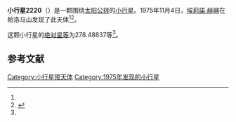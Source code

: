 {{Infobox planet
| bgcolour = #FFFFC0
| name = 2220 Hicks
| symbol = 
| image = 
| caption = 
| discovery = yes
| discovery_ref = 
| discoverer = [[埃莉諾·赫琳|埃莉諾·赫琳]]
| discovery_site = [[帕洛马山|帕洛马山]] 
| discovered = 1975年11月4日
| designations = yes
| mp_name = 
| named_after = 
| alt_names = 
| mp_category = [[主带小行星|主带小行星]]
| orbit_ref = <ref name="a">[http://ssd.jpl.nasa.gov/sbdb.cgi?sstr=2220 2220 Hicks] {{Wayback|url=http://ssd.jpl.nasa.gov/sbdb.cgi?sstr=2220 |date=20200820023034 }}，小行星數據庫瀏覽器（JPL Small-Body Database Browser）－[[美国国家航空航天局|美国国家航空航天局]]喷气推进实验室</ref>
| epoch = 2456400.5 (2013年4月18日更新)
| aphelion = {{convert|3.6581503|AU|km|3|abbr=on|lk=out}}
| perihelion = {{convert|2.6575615|AU|km|3|abbr=on}}
| semimajor = {{convert|3.1578559|AU|km|3|abbr=on}}
| eccentricity = 0.1584285
| period = 2049.683882 [[日|日]]<br />5.61[[儒略年|儒略年]]
| avg_speed = 
| inclination = 2.58814
| asc_node = 94.96960
| mean_anomaly = 
| arg_peri = 278.48837
| satellites = 
| physical_characteristics = yes
| dimensions = 
| mass = 
| density = 
| surface_grav = 
| escape_velocity = 
| sidereal_day = 
| axial_tilt = 
| pole_ecliptic_lat = 
| pole_ecliptic_lon = 
| albedo = 
| temperatures= 
| temp_name1 = 
| mean_temp_1 = 
| max_temp_1 = 
| temp_name2 = 
| max_temp_2 = 
| spectral_type = 
| abs_magnitude = 278.48837
}}

'''小行星2220'''（{{lang-en|2220 Hicks}}）是一颗围绕[[太阳|太阳]][[公转|公转]]的[[小行星|小行星]]。1975年11月4日，[[埃莉諾·赫琳|埃莉諾·赫琳]]在帕洛马山发现了此天体<ref name="a" /><ref>{{cite news|title=小行星列表|url=http://cfa-www.harvard.edu/iau/lists/NumberedMPs.txt|accessdate=2013-07-08|newspaper=哈佛大学|archive-date=2008-05-17|archive-url=https://web.archive.org/web/20080517010638/http://cfa-www.harvard.edu/iau/lists/NumberedMPs.txt|dead-url=no}}</ref>。

这颗小行星的[[绝对星等|绝对星等]]为278.48837等<ref name="a" />。

==参考文献==
{{reflist}}
{{Minor Planet Number|[[小行星2219|小行星2219]]|[[小行星2221|小行星2221]]}}

{{小天体}}

[[Category:小行星带天体|Category:小行星带天体]]
[[Category:1975年发现的小行星|Category:1975年发现的小行星]]

{{asteroid-stub}}